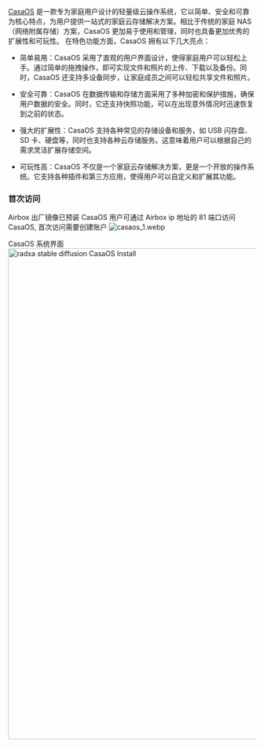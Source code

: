 [CasaOS](https://casaos.io/) 是一款专为家庭用户设计的轻量级云操作系统，它以简单、安全和可靠为核心特点，为用户提供一站式的家庭云存储解决方案。相比于传统的家庭 NAS（网络附属存储）方案，CasaOS 更加易于使用和管理，同时也具备更加优秀的扩展性和可玩性。
在特色功能方面，CasaOS 拥有以下几大亮点：

- 简单易用：CasaOS 采用了直观的用户界面设计，使得家庭用户可以轻松上手。通过简单的拖拽操作，即可实现文件和照片的上传、下载以及备份。同时，CasaOS 还支持多设备同步，让家庭成员之间可以轻松共享文件和照片。

- 安全可靠：CasaOS 在数据传输和存储方面采用了多种加密和保护措施，确保用户数据的安全。同时，它还支持快照功能，可以在出现意外情况时迅速恢复到之前的状态。

- 强大的扩展性：CasaOS 支持各种常见的存储设备和服务，如 USB 闪存盘、SD 卡、硬盘等，同时也支持各种云存储服务。这意味着用户可以根据自己的需求灵活扩展存储空间。

- 可玩性高：CasaOS 不仅是一个家庭云存储解决方案，更是一个开放的操作系统。它支持各种插件和第三方应用，使得用户可以自定义和扩展其功能。

### 首次访问
Airbox 出厂镜像已预装 CasaOS 用户可通过 Airbox ip 地址的 81 端口访问 CasaOS, 首次访问需要创建账户
  ![casaos_1.webp](/img/general-tutorial/tpu_ai/casaos_1.webp)

CasaOS 系统界面
 <img src="/img/general-tutorial/tpu_ai/casaos_4.webp" alt="radxa stable diffusion CasaOS Install" width="1000px" />
